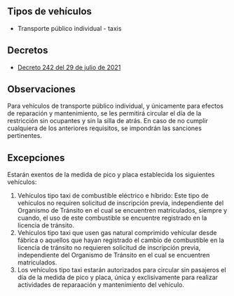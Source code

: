 ## Tipos de vehículos

- Transporte público individual - taxis

## Decretos

- [Decreto 242 del 29 de julio de 2021](/girardota/decreto-242-del-29-de-julio-de-2021.pdf)

## Observaciones

Para vehículos de transporte público individual, y únicamente para efectos de reparación y mantenimiento, se les permitirá circular el día de la restricción sin ocupantes y sin la silla de atrás. En caso de no cumplir cualquiera de los anteriores requisitos, se impondrán las sanciones pertinentes.

## Excepciones

Estarán exentos de la medida de pico y placa establecida los siguientes vehículos:

1. Vehículos tipo taxi de combustible eléctrico e híbrido: Este tipo de vehículos no requiren solicitud de inscripción previa, independiente del Organismo de Tránsito en el cual se encuentren matriculados, siempre y cuando, el uso de este combustible se encuentre registrado en la licencia de tránsito.
2. Vehículos tipo taxi que usen gas natural comprimido vehícular desde fábrica o aquellos que hayan registrado el cambio de combustible en la licencia de tránsito no requieren solicitud de inscripción previa, independiente del Organismo de Tránsito en el cual se encuentren matriculados.
3. Los vehículos tipo taxi estarán autorizados para circular sin pasajeros el día de la medida de pico y placa, única y exclisivamente para realizar actividades de reparaación y mantenimiento del vehículo.
